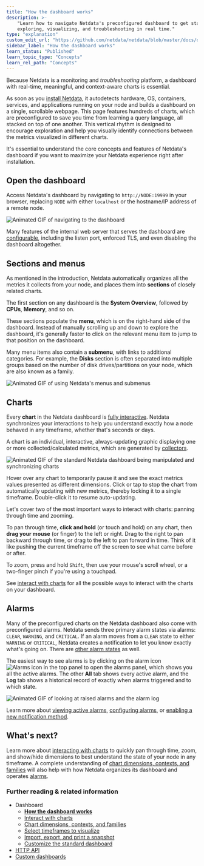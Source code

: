 ```yaml
---
title: "How the dashboard works"
description: >-
    "Learn how to navigate Netdata's preconfigured dashboard to get started 
    exploring, visualizing, and troubleshooting in real time."
type: "explanation"
custom_edit_url: "https://github.com/netdata/netdata/blob/master/docs/dashboard/how-dashboard-works.mdx"
sidebar_label: "How the dashboard works"
learn_status: "Published"
learn_topic_type: "Concepts"
learn_rel_path: "Concepts"
---
```



Because Netdata is a monitoring and _troubleshooting_ platform, a dashboard with real-time, meaningful, and
context-aware charts is essential.

As soon as you [install Netdata](/docs/nightly/getting-started/install-netdata), it autodetects hardware, OS, containers, services, and
applications running on your node and builds a dashboard on a single, scrollable webpage. This page features hundreds of
charts, which are preconfigured to save you time from learning a query language, all stacked on top of one another. This
vertical rhythm is designed to encourage exploration and help you visually identify connections between the metrics
visualized in different charts.

It's essential to understand the core concepts and features of Netdata's dashboard if you want to maximize your Netdata
experience right after installation.

## Open the dashboard

Access Netdata's dashboard by navigating to `http://NODE:19999` in your browser, replacing `NODE` with either
`localhost` or the hostname/IP address of a remote node.

![Animated GIF of navigating to the
dashboard](https://user-images.githubusercontent.com/1153921/80825153-abaec600-8b94-11ea-8b17-1b770a2abaa9.gif)

Many features of the internal web server that serves the dashboard are [configurable](/docs/nightly/references/configuration/web-server), including
the listen port, enforced TLS, and even disabling the dashboard altogether.

## Sections and menus

As mentioned in the introduction, Netdata automatically organizes all the metrics it collects from your node, and places
them into **sections** of closely related charts.

The first section on any dashboard is the **System Overview**, followed by **CPUs**, **Memory**, and so on.

These sections populate the **menu**, which is on the right-hand side of the dashboard. Instead of manually scrolling up
and down to explore the dashboard, it's generally faster to click on the relevant menu item to jump to that position on
the dashboard.

Many menu items also contain a **submenu**, with links to additional categories. For example, the **Disks** section is often separated into multiple groups based on the number of disk drives/partitions on your node, which are also known as a family.

![Animated GIF of using Netdata's menus and
submenus](https://user-images.githubusercontent.com/1153921/80832425-7c528600-8ba1-11ea-8140-d0a17a62009b.gif)

## Charts

Every **chart** in the Netdata dashboard is [fully interactive](/docs/nightly/operations/interact-with-charts). Netdata
synchronizes your interactions to help you understand exactly how a node behaved in any timeframe, whether that's
seconds or days.

A chart is an individual, interactive, always-updating graphic displaying one or more collected/calculated metrics,
which are generated by [collectors](/docs/nightly/concepts/collectors). 

![Animated GIF of the standard Netdata dashboard being manipulated and synchronizing
charts](https://user-images.githubusercontent.com/1153921/80839230-b034a800-8baf-11ea-9cb2-99c1e10f0f85.gif)

Hover over any chart to temporarily pause it and see the exact metrics values presented as different dimensions. Click
or tap to stop the chart from automatically updating with new metrics, thereby locking it to a single timeframe.
Double-click it to resume auto-updating.

Let's cover two of the most important ways to interact with charts: panning through time and zooming.

To pan through time, **click and hold** (or touch and hold) on any chart, then **drag your mouse** (or finger) to the
left or right. Drag to the right to pan backward through time, or drag to the left to pan forward in time. Think of it
like pushing the current timeframe off the screen to see what came before or after.

To zoom, press and hold `Shift`, then use your mouse's scroll wheel, or a two-finger pinch if you're using a touchpad.

See [interact with charts](/docs/nightly/operations/interact-with-charts) for all the possible ways to interact with the charts on
your dashboard.

## Alarms

Many of the preconfigured charts on the Netdata dashboard also come with preconfigured alarms. Netdata sends three
primary alarm states via alarms: `CLEAR`, `WARNING`, and `CRITICAL`. If an alarm moves from a `CLEAR` state to either
`WARNING` or `CRITICAL`, Netdata creates a notification to let you know exactly what's going on. There are [other alarm
states](https://github.com/netdata/netdata/blob/master/health/REFERENCE.md#alarm-statuses) as well.

The easiest way to see alarms is by clicking on the alarm icon ![Alarms
icon](https://raw.githubusercontent.com/netdata/netdata-ui/98e31799c1ec0983f433537ff16d2ac2b0d994aa/src/components/icon/assets/alarm.svg)
in the top panel to open the alarms panel, which shows you all the active alarms. The other **All** tab shows every
active alarm, and the **Log** tab shows a historical record of exactly when alarms triggered and to which state.

![Animated GIF of looking at raised alarms and the alarm
log](https://user-images.githubusercontent.com/1153921/80842482-8c289500-8bb6-11ea-9791-600cfdbe82ce.gif)

Learn more about [viewing active alarms](/docs/nightly/operations/alerts/view-active-health-alarms), [configuring
alarms](https://github.com/netdata/netdata/blob/master/docs/monitor/configure-alarms.md), or [enabling a new notification
method](https://github.com/netdata/netdata/blob/master/docs/monitor/enable-notifications.md).

## What's next?

Learn more about [interacting with charts](/docs/nightly/operations/interact-with-charts) to quickly pan through time, zoom, and
show/hide dimensions to best understand the state of your node in any timeframe. A complete understanding of [chart
dimensions, contexts, and families](https://github.com/netdata/netdata/blob/master/docs/dashboard/dimensions-contexts-families.mdx) will also help with how Netdata
organizes its dashboard and operates [alarms](/docs/nightly/setup/configure-health-alarms).

### Further reading & related information

- Dashboard
  - **[How the dashboard works](/docs/nightly/concepts/how-the-dashboard-works)**
  - [Interact with charts](/docs/nightly/operations/interact-with-charts)
  - [Chart dimensions, contexts, and families](/docs/nightly/concepts/chart-dimensions-contexts-and-families)
  - [Select timeframes to visualize](/docs/nightly/concepts/visualization-date-and-time-controls)
  - [Import, export, and print a snapshot](/docs/nightly/operations/import-export-and-print-a-snapshot)
  - [Customize the standard dashboard](/docs/nightly/operations/customize-the-standard-dashboard)
- [HTTP API](/docs/nightly/operations/api)
- [Custom dashboards](/docs/nightly/operations/custom-dashboards)
